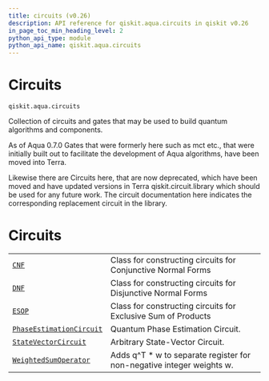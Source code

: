 ```yaml
---
title: circuits (v0.26)
description: API reference for qiskit.aqua.circuits in qiskit v0.26
in_page_toc_min_heading_level: 2
python_api_type: module
python_api_name: qiskit.aqua.circuits
---
```


<span id="module-qiskit.aqua.circuits" />

<span id="qiskit-aqua-circuits" />

<span id="circuits-qiskit-aqua-circuits" />

# Circuits

`qiskit.aqua.circuits`

Collection of circuits and gates that may be used to build quantum algorithms and components.

<Admonition title="Note" type="note">
  As of Aqua 0.7.0 Gates that were formerly here such as mct etc., that were initially built out to facilitate the development of Aqua algorithms, have been moved into Terra.

  Likewise there are Circuits here, that are now deprecated, which have been moved and have updated versions in Terra qiskit.circuit.library which should be used for any future work. The circuit documentation here indicates the corresponding replacement circuit in the library.
</Admonition>

# Circuits

|                                                                                                                       |                                                                        |
| --------------------------------------------------------------------------------------------------------------------- | ---------------------------------------------------------------------- |
| [`CNF`](qiskit.aqua.circuits.CNF "qiskit.aqua.circuits.CNF")                                                          | Class for constructing circuits for Conjunctive Normal Forms           |
| [`DNF`](qiskit.aqua.circuits.DNF "qiskit.aqua.circuits.DNF")                                                          | Class for constructing circuits for Disjunctive Normal Forms           |
| [`ESOP`](qiskit.aqua.circuits.ESOP "qiskit.aqua.circuits.ESOP")                                                       | Class for constructing circuits for Exclusive Sum of Products          |
| [`PhaseEstimationCircuit`](qiskit.aqua.circuits.PhaseEstimationCircuit "qiskit.aqua.circuits.PhaseEstimationCircuit") | Quantum Phase Estimation Circuit.                                      |
| [`StateVectorCircuit`](qiskit.aqua.circuits.StateVectorCircuit "qiskit.aqua.circuits.StateVectorCircuit")             | Arbitrary State-Vector Circuit.                                        |
| [`WeightedSumOperator`](qiskit.aqua.circuits.WeightedSumOperator "qiskit.aqua.circuits.WeightedSumOperator")          | Adds q^T \* w to separate register for non-negative integer weights w. |

